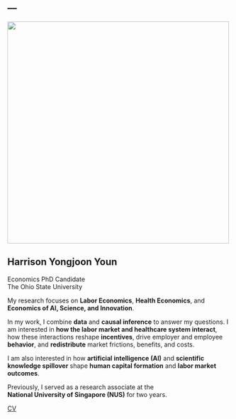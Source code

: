 ---
---

::: {#hero-heading}
::: {.about-entity}
::: {.about-image}
![](assets/avatar.png){width="500px" fig-alt="Portrait of Harrison Youn"}
:::

::: {.about-contents}
# Harrison Yongjoon Youn {.custom-name}

::: {.custom-subtitle}
Economics PhD Candidate<br>
The Ohio State University
:::

<div class="contact-simple">
My research focuses on **Labor Economics**, **Health Economics**, and **Economics of AI, Science, and Innovation**.

In my work, I combine **data** and **causal inference** to answer my questions. I am interested in **how the labor market and healthcare system interact**, how these interactions reshape **incentives**, drive employer and employee **behavior**, and **redistribute** market frictions, benefits, and costs.

I am also interested in how **artificial intelligence (AI)** and **scientific knowledge spillover** shape **human capital formation** and **labor market outcomes**.

Previously, I served as a research associate at the <br>**National University of Singapore (NUS)** for two years.
</div>

<a href="assets/CV.pdf" class="cv-button" target="_blank">CV</a>

::: {.about-links}
<a href="https://scholar.google.com/citations?hl=en&user=GyMw0H0AAAAJ" aria-label="Google Scholar"><i class="bi bi-mortarboard-fill"></i></a>
<a href="https://github.com/harrisonyoun" aria-label="GitHub"><i class="bi bi-github"></i></a>
<a href="https://www.linkedin.com/in/harrison-youn/" aria-label="LinkedIn"><i class="bi bi-linkedin"></i></a>
<a href="mailto:youn.62@osu.edu" aria-label="Email"><i class="bi bi-envelope-fill"></i></a>
<a href="https://x.com/YongjoonYoun" aria-label="X"><i class="bi bi-twitter-x"></i></a>
:::
:::
:::
:::
